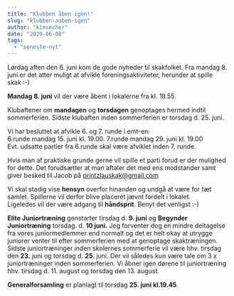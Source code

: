 ```yaml
---
title: "Klubben åben igen!"
slug: "klubben-aaben-igen"
author: "kimsecher"
date: "2020-06-08"
tags: 
  - "seneste-nyt"
---
```


Lørdag aften den 6. juni kom de gode nyheder til skakfolket. Fra mandag 8. juni er det atter muligt at afvikle foreningsaktiviteter, herunder at spille skak :-)

**Mandag 8. juni** vil der være åbent i lokalerne fra kl. 18.55. 
  
Klubaftener om **mandagen** og **torsdagen** genoptages hermed indtil sommerferien. Sidste klubaften inden sommerferien er torsdag d. 25. juni.

Vi har besluttet at afvikle 6. og 7. runde i emt-en:  
6.runde mandag 15. juni kl. 19.00. 
7.runde mandag 29. juni kl. 19.00  
Evt. udsatte partier fra 6.runde skal være afviklet inden 7. runde.

Hvis man af praktiske grunde gerne vil spille et parti forud er der mulighed for dette. Det forudsætter at man aftaler det med ens modstander samt giver besked til Jacob på printzlauskak@gmail.com

Vi skal stadig vise **hensyn** overfor hinanden og undgå at være for tæt samlet. Spillerne vil derfor blive placeret jævnt fordelt i lokalet.  
Ligeledes vil der være adgang til **håndsprit**. Benyt det venligst :-)

**Elite Juniortræning** genstarter tirsdag d. **9\. juni** og **Begynder Juniortræning** torsdag. d. **10 juni.** Jeg forventer dog en mindre deltagelse fra vores juniormedlemmer end normalt og det er helt okay at utrygge juniorer venter til efter sommerferien med at genoptage skaktræningen. Sidste juniortræninger inden skolernes sommerferie vil være hhv. tirsdag den **23.** juni og torsdag d. **25**. juni. Der vil således kun være tale om 3 x juniortræninger inden sommerferien. Vi åbner igen dørene til juniortræning hhv. tirsdag d. 11. august og torsdag den 13. august.

**Generalforsamling** er planlagt til torsdag **25\. juni kl.19.45**.
